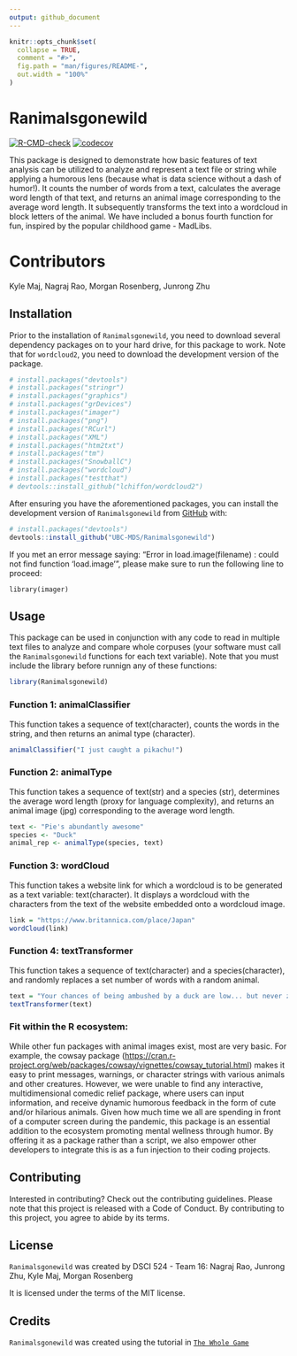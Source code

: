 ```yaml
---
output: github_document
---
```


<!-- README.md is generated from README.Rmd. Please edit that file -->

```r
knitr::opts_chunk$set(
  collapse = TRUE,
  comment = "#>",
  fig.path = "man/figures/README-",
  out.width = "100%"
)
```

# Ranimalsgonewild

<!-- badges: start -->

[![R-CMD-check](https://github.com/UBC-MDS/Ranimalsgonewild/workflows/R-CMD-check/badge.svg)](https://github.com/UBC-MDS/Ranimalsgonewild/actions) [![codecov](https://codecov.io/gh/UBC-MDS/Ranimalsgonewild/branch/main/graph/badge.svg?token=V2GblMbnZy)](https://codecov.io/gh/UBC-MDS/Ranimalsgonewild)

<!-- badges: end -->

This package is designed to demonstrate how basic features of text analysis can be utilized to analyze and represent a text file or string while applying a humorous lens (because what is data science without a dash of humor!). It counts the number of words from a text, calculates the average word length of that text, and returns an animal image corresponding to the average word length. It subsequently transforms the text into a wordcloud in block letters of the animal. We have included a bonus fourth function for fun, inspired by the popular childhood game - MadLibs.

# Contributors

Kyle Maj, Nagraj Rao, Morgan Rosenberg, Junrong Zhu

## Installation

Prior to the installation of `Ranimalsgonewild`, you need to download several dependency packages on to your hard drive, for this package to work. Note that for `wordcloud2`, you need to download the development version of the package.

``` r
# install.packages("devtools")
# install.packages("stringr")
# install.packages("graphics")
# install.packages("grDevices")
# install.packages("imager")
# install.packages("png")
# install.packages("RCurl")
# install.packages("XML")
# install.packages("htm2txt")
# install.packages("tm")
# install.packages("SnowballC")
# install.packages("wordcloud")
# install.packages("testthat")
# devtools::install_github("lchiffon/wordcloud2")
```

After ensuring you have the aforementioned packages, you can install the development version of `Ranimalsgonewild` from [GitHub](https://github.com/) with:

``` r
# install.packages("devtools")
devtools::install_github("UBC-MDS/Ranimalsgonewild")
```

If you met an error message saying: "Error in load.image(filename) : could not find function 'load.image'", please make sure to run the following line to proceed:

    library(imager)

## Usage

This package can be used in conjunction with any code to read in multiple text files to analyze and compare whole corpuses (your software must call the `Ranimalsgonewild` functions for each text variable). Note that you must include the library before runnign any of these functions:

``` r
library(Ranimalsgonewild)
```

### Function 1: animalClassifier

This function takes a sequence of text(character), counts the words in the string, and then returns an animal type (character).

``` r
animalClassifier("I just caught a pikachu!")
```

### Function 2: animalType

This function takes a sequence of text(str) and a species (str), determines the average word length (proxy for language complexity), and returns an animal image (jpg) corresponding to the average word length.

``` r
text <- "Pie's abundantly awesome"
species <- "Duck"
animal_rep <- animalType(species, text)
```

### Function 3: wordCloud

This function takes a website link for which a wordcloud is to be generated as a text variable: text(character). It displays a wordcloud with the characters from the text of the website embedded onto a wordcloud image.

``` r
link = "https://www.britannica.com/place/Japan"
wordCloud(link)
```

### Function 4: textTransformer

This function takes a sequence of text(character) and a species(character), and randomly replaces a set number of words with a random animal.

``` r
text = "Your chances of being ambushed by a duck are low... but never zero!"
textTransformer(text)
```

### Fit within the R ecosystem:

While other fun packages with animal images exist, most are very basic. For example, the cowsay package (<https://cran.r-project.org/web/packages/cowsay/vignettes/cowsay_tutorial.html>) makes it easy to print messages, warnings, or character strings with various animals and other creatures. However, we were unable to find any interactive, multidimensional comedic relief package, where users can input information, and receive dynamic humorous feedback in the form of cute and/or hilarious animals. Given how much time we all are spending in front of a computer screen during the pandemic, this package is an essential addition to the ecosystem promoting mental wellness through humor. By offering it as a package rather than a script, we also empower other developers to integrate this is as a fun injection to their coding projects.

## Contributing

Interested in contributing? Check out the contributing guidelines. Please note that this project is released with a Code of Conduct. By contributing to this project, you agree to abide by its terms.

## License

`Ranimalsgonewild` was created by DSCI 524 - Team 16: Nagraj Rao, Junrong Zhu, Kyle Maj, Morgan Rosenberg

It is licensed under the terms of the MIT license.

## Credits

`Ranimalsgonewild` was created using the tutorial in [`The Whole Game`](https://r-pkgs.org/whole-game.html)

